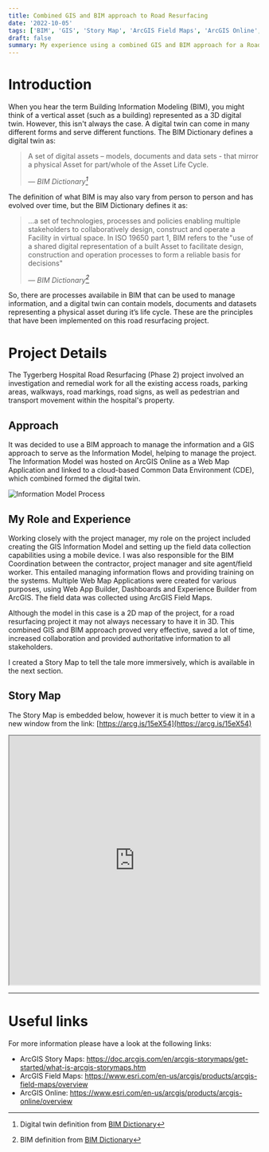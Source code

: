 ```yaml
---
title: Combined GIS and BIM approach to Road Resurfacing
date: '2022-10-05'
tags: ['BIM', 'GIS', 'Story Map', 'ArcGIS Field Maps', 'ArcGIS Online', 'ArcGIS Pro']
draft: false
summary: My experience using a combined GIS and BIM approach for a Road Resurfacing project
---
```


# Introduction

When you hear the term Building Information Modeling (BIM), you might think of a vertical asset (such as a building) represented as a 3D digital twin. However, this isn't always the case. A digital twin can come in many different forms and serve different functions. The BIM Dictionary defines a digital twin as:

> A set of digital assets – models, documents and data sets - that mirror a physical Asset for part/whole of the Asset Life Cycle.
>
> — <cite>BIM Dictionary[^1]</cite>

[^1]: Digital twin definition from [BIM Dictionary](https://bimdictionary.com/en/digital-twin/1)

The definition of what BIM is may also vary from person to person and has evolved over time, but the BIM Dictionary defines it as:

> ...a set of technologies, processes and policies enabling multiple stakeholders to collaboratively design, construct and operate a Facility in virtual space. In ISO 19650 part 1, BIM refers to the "use of a shared digital representation of a built Asset to facilitate design, construction and operation processes to form a reliable basis for decisions"
>
> — <cite>BIM Dictionary[^2]</cite>

[^2]: BIM definition from [BIM Dictionary](https://bimdictionary.com/en/building-information-modelling/2)

So, there are processes availabile in BIM that can be used to manage information, and a digital twin can contain models, documents and datasets representing a physical asset during it’s life cycle. These are the principles that have been implemented on this road resurfacing project.

# Project Details

The Tygerberg Hospital Road Resurfacing (Phase 2) project involved an investigation and remedial work for all the existing access roads, parking areas, walkways, road markings, road signs, as well as pedestrian and transport movement within the hospital's property.

## Approach

It was decided to use a BIM approach to manage the information and a GIS approach to serve as the Information Model, helping to manage the project. The Information Model was hosted on ArcGIS Online as a Web Map Application and linked to a cloud-based Common Data Environment (CDE), which combined formed the digital twin.

![Information Model Process](https://utfs.io/f/MDuYRQOXX1wgRnllXsxAIW641b2ZyadEfx3QFiekPBr7v8sn)

## My Role and Experience

Working closely with the project manager, my role on the project included creating the GIS Information Model and setting up the field data collection capabilities using a mobile device. I was also responsible for the BIM Coordination between the contractor, project manager and site agent/field worker. This entailed managing information flows and providing training on the systems. Multiple Web Map Applications were created for various purposes, using Web App Builder, Dashboards and Experience Builder from ArcGIS. The field data was collected using ArcGIS Field Maps.

Although the model in this case is a 2D map of the project, for a road resurfacing project it may not always necessary to have it in 3D. This combined GIS and BIM approach proved very effective, saved a lot of time, increased collaboration and provided authoritative information to all stakeholders.

I created a Story Map to tell the tale more immersively, which is available in the next section.

## Story Map

The Story Map is embedded below, however it is much better to view it in a new window from the link: [https://arcg.is/15eX54](https://arcg.is/15eX54)

<iframe
  src="https://storymaps.arcgis.com/stories/6bd2209e23444685a37366a5c48b4a29"
  width="100%"
  height="500px"
  allowFullScreen
  allow="geolocation"
></iframe>

---

# Useful links

For more information please have a look at the following links:

- ArcGIS Story Maps: https://doc.arcgis.com/en/arcgis-storymaps/get-started/what-is-arcgis-storymaps.htm
- ArcGIS Field Maps: https://www.esri.com/en-us/arcgis/products/arcgis-field-maps/overview
- ArcGIS Online: https://www.esri.com/en-us/arcgis/products/arcgis-online/overview
